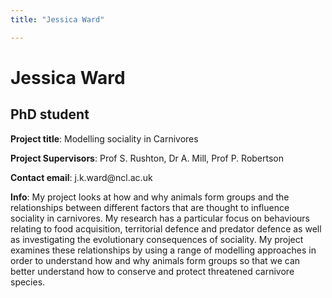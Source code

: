 ---
title: "Jessica Ward"

---

# Jessica Ward

## PhD student

**Project title**: Modelling sociality in Carnivores

**Project Supervisors**: Prof S. Rushton, Dr A. Mill, Prof P. Robertson

**Contact email**: j.k.ward@ncl.ac.uk

**Info**: My project looks at how and why animals form groups and the relationships between different factors that are thought to influence sociality in carnivores. My research has a particular focus on behaviours relating to food acquisition, territorial defence and predator defence as well as investigating the evolutionary consequences of sociality. My project examines these relationships by using a range of modelling approaches in order to understand how and why animals form groups so that we can better understand how to conserve and protect threatened carnivore species. 


